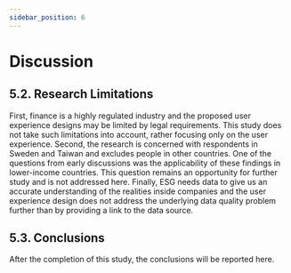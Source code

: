 ```yaml
---
sidebar_position: 6
---
```


# Discussion


## 5.2. Research Limitations
First, finance is a highly regulated industry and the proposed user experience designs may be limited by legal requirements. This study does not take such limitations into account, rather focusing only on the user experience.
Second, the research is concerned with respondents in Sweden and Taiwan and excludes people in other countries. One of the questions from early discussions was the applicability of these findings in lower-income countries. This question remains an opportunity for further study and is not addressed here.
Finally, ESG needs data to give us an accurate understanding of the realities inside companies and the user experience design does not address the underlying data quality problem further than by providing a link to the data source.

## 5.3. Conclusions
After the completion of this study, the conclusions will be reported here.
